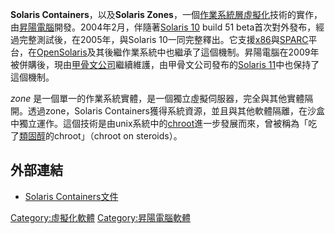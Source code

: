 {{NoteTA|G1=IT}}
'''Solaris Containers'''，以及'''Solaris Zones'''，一個[[作業系統層虛擬化|作業系統層虛擬化]]技術的實作，由[[昇陽電腦|昇陽電腦]]開發。2004年2月，伴隨著[[Solaris_10|Solaris 10]] build 51 beta首次對外發布，經過完整測試後，在2005年，與Solaris 10一同完整釋出。它支援[[x86|x86]]與[[SPARC|SPARC]]平台，在[[OpenSolaris|OpenSolaris]]及其後繼作業系統中也繼承了這個機制。昇陽電腦在2009年被併購後，現由[[甲骨文公司|甲骨文公司]]繼續維護，由甲骨文公司發布的[[Solaris_11|Solaris 11]]中也保持了這個機制。

''zone'' 是一個單一的作業系統實體，是一個獨立虛擬伺服器，完全與其他實體隔開。透過zone，Solaris Containers獲得系統資源，並且與其他軟體隔離，在沙盒中獨立運作。這個技術是由unix系統中的[[chroot|chroot]]進一步發展而來，曾被稱為「吃了[[類固醇|類固醇]]的chroot」（chroot on steroids）。

==外部連結==
* [http://docs.oracle.com/cd/E26502_01/html/E29024/toc.html Solaris Containers文件]{{Wayback|url=http://docs.oracle.com/cd/E26502_01/html/E29024/toc.html |date=20140810050449 }} 
[[Category:虛擬化軟體|Category:虛擬化軟體]]
[[Category:昇陽電腦軟體|Category:昇陽電腦軟體]]